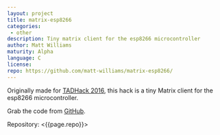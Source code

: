 ```yaml
---
layout: project
title: matrix-esp8266
categories: 
 - other
description: Tiny matrix client for the esp8266 microcontroller
author: Matt Williams
maturity: Alpha
language: C
license: 
repo: https://github.com/matt-williams/matrix-esp8266/
---
```


Originally made for [TADHack 2016](https://www.youtube.com/watch?v=X41RbOKTrbE&t=11m30s), this hack is a tiny Matrix client for the esp8266 microcontroller.

Grab the code from [GitHub](https://github.com/matt-williams/matrix-esp8266/).

Repository: <{{page.repo}}>
